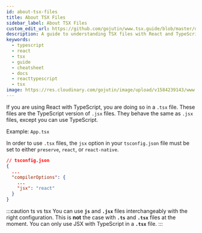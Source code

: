 ```yaml
---
id: about-tsx-files
title: About TSX Files
sidebar_label: About TSX Files
custom_edit_url: https://github.com/gojutin/www.tsx.guide/blob/master/docs/tsx-files/about-tsx-files.mdx
description: A guide to understanding TSX files with React and TypeScript
keywords:
  - typescript
  - react
  - tsx
  - guide
  - cheatsheet
  - docs
  - reacttypescript
  - tsx
image: https://res.cloudinary.com/gojutin/image/upload/v1584239143/www.tsx.guide/tsx-guide-logo.png
---
```


If you are using React with TypeScript, you are doing so in a `.tsx` file.
These files are the TypeScript version of `.jsx` files.
They behave the same as `.jsx` files, except you can use TypeScript.

Example:
`App.tsx`

In order to use `.tsx` files, the `jsx` option in your `tsconfig.json` file must be set to either `preserve`, `react`, or `react-native`.

```json
// tsconfig.json
{
  ...
  "compilerOptions": {
    ...
    "jsx": "react"
  }
}
```

:::caution ts vs tsx
You can use **`js`** and **`.jsx`** files interchangeably with the right configuration. This is **not** the case with **`.ts`** and **`.tsx`** files at the moment.
You can only use JSX with TypeScript in a **`.tsx`** file.
:::
